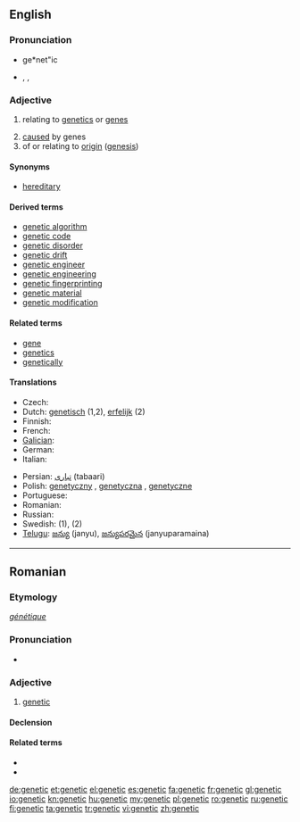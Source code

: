 ==English==
{{wikipedia}}

===Pronunciation===
* ge*net"ic
* {{enPR|jə-nĕt'ĭk}}, {{IPA|[ʤəˈnetɪk] / [dʒɪˈnetɪk]}}, {{SAMPA|dZ@"netIk/}}
*: {{rhymes|ɛtɪk}}

===Adjective===
{{en-adj|-}}

# {{genetics}} relating to [[genetics]] or [[gene]]s
# [[cause]]d by genes
# of or relating to [[origin]] ([[genesis]])

====Synonyms====
* [[hereditary]]

====Derived terms====
* [[genetic algorithm]]
* [[genetic code]]
* [[genetic disorder]]
* [[genetic drift]]
* [[genetic engineer]]
* [[genetic engineering]]
* [[genetic fingerprinting]]
* [[genetic material]]
* [[genetic modification]]

====Related terms====
* [[gene]]
* [[genetics]]
* [[genetically]]

====Translations====
{{trans-top}}
* Czech: {{t+|cs|genetický|m}}
* Dutch: [[genetisch]] (1,2), [[erfelijk]] (2)
* Finnish: {{t-|fi|geneettinen}}
* French: {{t+|fr|génétique}}
* [[Galician]]: {{t-|gl|xenético|xs=Galician}}
* German: {{t+|de|genetisch}}
* Italian: {{t-|it|genetico|m}}
{{trans-mid}}
* Persian: [[تباری]] (tabaari)
* Polish: [[genetyczny]] {{m}}, [[genetyczna]] {{f}}, [[genetyczne]] {{f}}
* Portuguese: {{t-|pt|genético}}
* Romanian: {{t+|ro|genetic}}
* Russian: {{t+|ru|генетический}}
* Swedish: {{t-|sv|genetik}} (1), {{t|sv|genetisk}} (2)
* [[Telugu]]: [[జన్యు]] (janyu), [[జన్యుపరమైన]] (janyuparamaina)
{{trans-bottom}}

----

==Romanian==

===Etymology===
{{etyl|fr|ro}} ''[[génétique]]''

===Pronunciation===
* {{IPA|[ʤeˈne.tik]|lang=ro}}

===Adjective===
{{ro-adj|4}}

# [[#English|genetic]]

====Declension====
{{ro-adj-4}}

====Related terms====
* {{l|ro|genă}}
* {{l|ro|genetică}}

[[de:genetic]]
[[et:genetic]]
[[el:genetic]]
[[es:genetic]]
[[fa:genetic]]
[[fr:genetic]]
[[gl:genetic]]
[[io:genetic]]
[[kn:genetic]]
[[hu:genetic]]
[[my:genetic]]
[[pl:genetic]]
[[ro:genetic]]
[[ru:genetic]]
[[fi:genetic]]
[[ta:genetic]]
[[tr:genetic]]
[[vi:genetic]]
[[zh:genetic]]